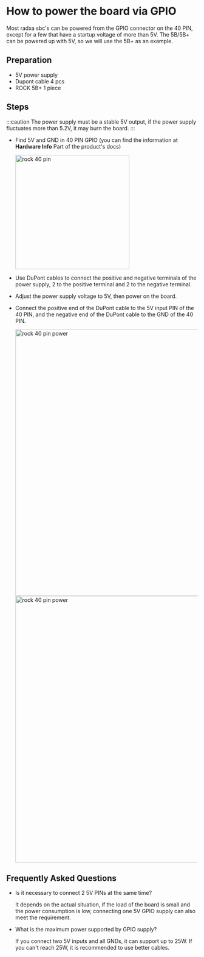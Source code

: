 # How to power the board via GPIO

Most radxa sbc's can be powered from the GPIO connector on the 40 PIN, except for a few that have a startup voltage of more than 5V. The 5B/5B+ can be powered up with 5V, so we will use the 5B+ as an example.

## Preparation

- 5V power supply
- Dupont cable 4 pcs
- ROCK 5B+ 1 piece

## Steps

:::caution
The power supply must be a stable 5V output, if the power supply fluctuates more than 5.2V, it may burn the board.
:::

- Find 5V and GND in 40 PIN GPIO (you can find the information at **Hardware Info** Part of the product's docs)

  <img
    src="/img//rock5b/rock5bp_40pin_power_3.webp"
    alt="rock 40 pin"
    width="300"
  />

- Use DuPont cables to connect the positive and negative terminals of the power supply, 2 to the positive terminal and 2 to the negative terminal.
- Adjust the power supply voltage to 5V, then power on the board.
- Connect the positive end of the DuPont cable to the 5V input PIN of the 40 PIN, and the negative end of the DuPont cable to the GND of the 40 PIN.

  <img
    src="/img//rock5b/rock5bp_40pin_power_1.webp"
    alt="rock 40 pin power"
    width="700"
  />
  <img
    src="/img//rock5b/rock5bp_40pin_power_2.webp"
    alt="rock 40 pin power"
    width="700"
  />

## Frequently Asked Questions

- Is it necessary to connect 2 5V PINs at the same time?

  It depends on the actual situation, if the load of the board is small and the power consumption is low, connecting one 5V GPIO supply can also meet the requirement.

- What is the maximum power supported by GPIO supply?

  If you connect two 5V inputs and all GNDs, it can support up to 25W. If you can't reach 25W, it is recommended to use better cables.
